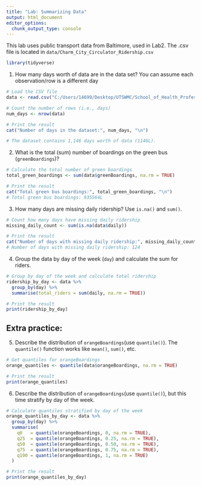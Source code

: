 ---
title: "Lab: Summarizing Data"
output: html_document
editor_options: 
  chunk_output_type: console
---

This lab uses public transport data from Baltimore, used in Lab2. The .csv file is located in `data/Charm_City_Circulator_Ridership.csv`

```{r read_in_data}
library(tidyverse)
```

1.  How many days worth of data are in the data set? You can assume each observation/row is a different day

```{r q1}
# Load the CSV file
data <- read.csv("C:/Users/14699/Desktop/UTSWMC/School_of_Health_Professions/Department_of_Health_Informatics/MSHI/My_Spring_2025_Courses/HI5305/Homeworks_Assignments/Dr_Andrew/cloud/RProject/data/raw_data/Charm_City_Circulator_Ridership.csv")

# Count the number of rows (i.e., days)
num_days <- nrow(data)

# Print the result
cat("Number of days in the dataset:", num_days, "\n")

# The dataset contains 1,146 days worth of data (1146L).
```

2.  What is the total (sum) number of boardings on the green bus (`greenBoardings`)?

```{r q2}
# Calculate the total number of green boardings
total_green_boardings <- sum(data$greenBoardings, na.rm = TRUE)

# Print the result
cat("Total green bus boardings:", total_green_boardings, "\n")
# Total green bus boardings: 935564L
```

3.  How many days are missing daily ridership? Use `is.na()` and `sum()`.

```{r q3}
# Count how many days have missing daily ridership
missing_daily_count <- sum(is.na(data$daily))

# Print the result
cat("Number of days with missing daily ridership:", missing_daily_count, "\n")
# Number of days with missing daily ridership: 124 
```

4.  Group the data by day of the week (`day`) and calculate the sum for riders.

```{r q4}
# Group by day of the week and calculate total ridership
ridership_by_day <- data %>%
  group_by(day) %>%
  summarise(total_riders = sum(daily, na.rm = TRUE))

# Print the result
print(ridership_by_day)
```

## **Extra practice:**

5.  Describe the distribution of `orangeBoardings`(use `quantile()`). The `quantile()` function works like `mean()`, `sum()`, etc.

```{r q5}
# Get quantiles for orangeBoardings
orange_quantiles <- quantile(data$orangeBoardings, na.rm = TRUE)

# Print the result
print(orange_quantiles)
```

6.  Describe the distribution of `orangeBoardings`(use `quantile()`), but this time stratify by day of the week.

```{r q6}
# Calculate quantiles stratified by day of the week
orange_quantiles_by_day <- data %>%
  group_by(day) %>%
  summarise(
    q0   = quantile(orangeBoardings, 0, na.rm = TRUE),
    q25  = quantile(orangeBoardings, 0.25, na.rm = TRUE),
    q50  = quantile(orangeBoardings, 0.50, na.rm = TRUE),
    q75  = quantile(orangeBoardings, 0.75, na.rm = TRUE),
    q100 = quantile(orangeBoardings, 1, na.rm = TRUE)
  )

# Print the result
print(orange_quantiles_by_day)
```

